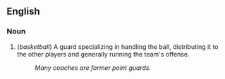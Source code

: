 == English ==

=== Noun ===

# (''basketball'') A guard specializing in handling the ball, distributing it to the other players and generally running the team's offense.
#: ''Many coaches are former point guards.''